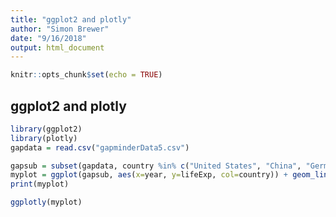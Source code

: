 ```yaml
---
title: "ggplot2 and plotly"
author: "Simon Brewer"
date: "9/16/2018"
output: html_document
---
```


```r
knitr::opts_chunk$set(echo = TRUE)
```

## ggplot2 and plotly

```r
library(ggplot2)
library(plotly)
gapdata = read.csv("gapminderData5.csv")
```


```r
gapsub = subset(gapdata, country %in% c("United States", "China", "Germany", "Japan"))
myplot = ggplot(gapsub, aes(x=year, y=lifeExp, col=country)) + geom_line()
print(myplot)
```

```r
ggplotly(myplot)
```

